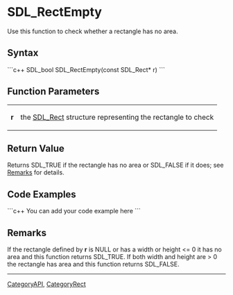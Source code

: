 <!-- pragma section-numbers off -->
<!-- pragma camelcase off -->

= SDL_RectEmpty =
Use this function to check whether a rectangle has no area.


== Syntax ==
```c++
SDL_bool SDL_RectEmpty(const SDL_Rect* r)
```

== Function Parameters ==
{|
|'''r'''
|the [[SDL_Rect]] structure representing the rectangle to check
|}

== Return Value ==
Returns SDL_TRUE if the rectangle has no area or SDL_FALSE if it does; see [[#Remarks|Remarks]] for details.

== Code Examples ==
```c++
You can add your code example here
```

== Remarks ==
If the rectangle defined by '''r''' is NULL or has a width or height <= 0 it has no area and this function returns SDL_TRUE.  If both width and height are > 0 the rectangle has area and this function returns SDL_FALSE.


----
[[CategoryAPI]], [[CategoryRect]]
